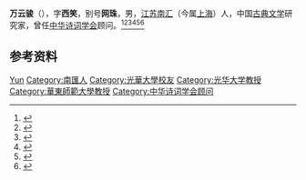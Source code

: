 '''万云骏'''（{{bd|1910年||1994年|}}），字'''西笑'''，别号'''网珠'''，男，[[江苏|江苏]][[南汇|南汇]]（今属[[上海|上海]]）人，中国[[古典文学|古典文学]]研究家，曾任[[中华诗词学会|中华诗词学会]]顾问。<ref>{{Cite book|title=中国当代艺术界名人录|author=中国名人研究院编; 异天, 戈德主编|publisher=社会科学文献出版社|year=1993|isbn=|location=北京|pages=}}</ref><ref>{{Cite book|title=20世纪中华人物名字号辞典|author=周家珍编著|publisher=法律出版社|year=2000|isbn=9787503628320|location=北京|pages=}}</ref><ref>{{Cite book|title=中国近现代人物别名词典|author=徐为民编|publisher=沈阳出版社|year=1993|isbn=|location=沈阳|pages=}}</ref><ref>{{Cite book|title=当代诗词家大辞典|author=丁永淮主编; 黄才钦, 熊文祥, 吴健中等副主编|publisher=华中师范大学出版社|year=1996|isbn=|location=武汉|pages=}}</ref><ref>{{Cite book|title=唐宋词百科大辞典|author=王洪总主编|publisher=学苑出版社|year=1990|isbn=|location=北京|pages=}}</ref><ref>{{Cite book|title=宋词大辞典|author=张高宽, 王玉哲, 王连生等主编|publisher=辽宁人民出版社|year=1990|isbn=|location=沈阳|pages=}}</ref>

== 参考资料 ==
{{reflist}}

{{中国人物小作品}}
{{Navboxes
| title  = 万云骏在[[中华诗词学会|中华诗词学会]]的职务
| list1  =
{{中华诗词学会第一届理事会}}
}}

{{Authority control}}
{{DEFAULTSORT:Wan万}}
[[Category:万姓|Yun]]
[[Category:南匯人|Category:南匯人]]
[[Category:光華大學校友|Category:光華大學校友]]
[[Category:光华大学教授|Category:光华大学教授]]
[[Category:華東師範大學教授|Category:華東師範大學教授]]
[[Category:中华诗词学会顾问|Category:中华诗词学会顾问]]
